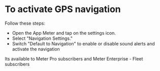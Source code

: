 # To activate GPS navigation 

Follow these steps:

* Open the App Meter and tap on the settings icon.
* Select "Navigation Settings."
* Switch "Default to Navigation" to enable or disable sound alerts and  activate the navigation 

Its available to Meter Pro subscribers and Meter Enterprise - Fleet subscribers

